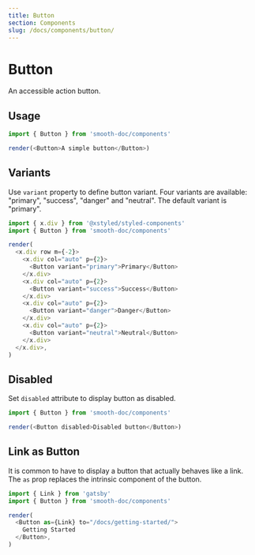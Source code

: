 ```yaml
---
title: Button
section: Components
slug: /docs/components/button/
---
```



# Button

An accessible action button.

<carbon-ad />

## Usage

```js live noInline
import { Button } from 'smooth-doc/components'

render(<Button>A simple button</Button>)
```

## Variants

Use `variant` property to define button variant. Four variants are available: "primary", "success", "danger" and "neutral". The default variant is "primary".

```js noInline
import { x.div } from '@xstyled/styled-components'
import { Button } from 'smooth-doc/components'

render(
  <x.div row m={-2}>
    <x.div col="auto" p={2}>
      <Button variant="primary">Primary</Button>
    </x.div>
    <x.div col="auto" p={2}>
      <Button variant="success">Success</Button>
    </x.div>
    <x.div col="auto" p={2}>
      <Button variant="danger">Danger</Button>
    </x.div>
    <x.div col="auto" p={2}>
      <Button variant="neutral">Neutral</Button>
    </x.div>
  </x.div>,
)
```

## Disabled

Set `disabled` attribute to display button as disabled.

```js live noInline
import { Button } from 'smooth-doc/components'

render(<Button disabled>Disabled button</Button>)
```

## Link as Button

It is common to have to display a button that actually behaves like a link. The `as` prop replaces the intrinsic component of the button.

```js live noInline
import { Link } from 'gatsby'
import { Button } from 'smooth-doc/components'

render(
  <Button as={Link} to="/docs/getting-started/">
    Getting Started
  </Button>,
)
```
